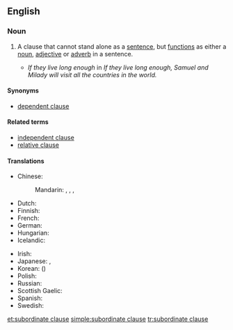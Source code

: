 ==English==

===Noun===
{{en-noun|head=[[subordinate]] [[clause]]}}

# {{grammar}} A clause that cannot stand alone as a [[sentence]], but [[function]]s as either a [[noun]], [[adjective]] or [[adverb]] in a sentence.
#* ''If they live long enough'' in ''If they live long enough, Samuel and Milady will visit all the countries in the world.''

====Synonyms====
* [[dependent clause]]

====Related terms====
* [[independent clause]]
* [[relative clause]]

====Translations====
{{trans-top|a clause that cannot stand alone}}
* Chinese:
*: Mandarin: {{t|cmn|從屬小句|sc=Hani}}, {{t|cmn|从属小句|tr=cóngshǔ xiǎojù|sc=Hani}}, {{t|cmn|從句|sc=Hani}}, {{t|cmn|从句|tr=cóngjù|sc=Hani}}
* Dutch: {{t+|nl|bijzin|m}}
* Finnish: {{t-|fi|sivulause}}
* French: {{t-|fr|proposition subordonnée|f}}
* German: {{t+|de|Nebensatz|m}}
* Hungarian: {{t-|hu|alárendelt mondat}}
* Icelandic: {{t-|is|aukasetning|f}}
{{trans-mid}}
* Irish: {{t-|ga|fochlásal|m}}
* Japanese: {{t-|ja|従属節|tr=じゅうぞくせつ, jūzokusetsu}}, {{t-|ja|付属節|tr=ふぞくせつ, fuzokusetsu|sc=Jpan}}
* Korean: {{t+|ko|종속절|tr=jongsokjeol|sc=Kore}} ({{t+|ko|從屬節|sc=Kore}})
* Polish: {{t+|pl|zdanie podrzędne|n}}
* Russian: {{t-|ru|придаточное предложение|n|tr=pridátočnoje predložénije|sc=Cyrl}}
* Scottish Gaelic: {{t-|gd|fo-chlàs|m}}
* Spanish: {{t+|es|oración subordinada|f}}
* Swedish: {{t+|sv|bisats|c}}
{{trans-bottom}}

[[et:subordinate clause]]
[[simple:subordinate clause]]
[[tr:subordinate clause]]
